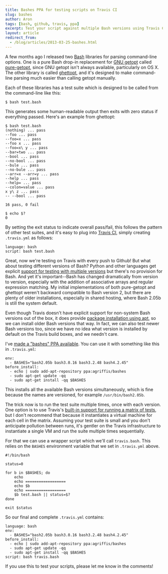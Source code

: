 ```yaml
---
title: Bashes PPA for testing scripts on Travis CI
slug: bashes
author: Aron
tags: [bash, github, travis, ppa]
excerpt: Test your script against multiple Bash versions using Travis CI.
layout: article
redirect_from:
  - /blog/articles/2013-03-25-bashes.html
---
```


A few months ago I released two [Bash](http://gnu.org/software/bash)
libraries for parsing command-line options. One is a pure Bash drop-in
replacement for [GNU getopt](http://software.frodo.looijaard.name/getopt/)
called [pure-getopt](http://github.com/agriffis/pure-getopt), since GNU
getopt isn't always available, particularly on OS X. The other library is
called [ghettopt](http://github.com/agriffis/ghettopt), and it's designed
to make command-line parsing much easier than calling getopt manually.

Each of these libraries has a test suite which is designed to be called
from the command-line like this:

    $ bash test.bash

This generates some human-readable output then exits with zero status if
everything passed. Here's an example from ghettopt:

    $ bash test.bash
    (nothing) ... pass
    --foo ... pass
    --foo=x ... pass
    --foo x ... pass
    --foo=x\ y ... pass
    --bar=two ... pass
    --bool ... pass
    --no-bool ... pass
    --bule ... pass
    --no-bule ... pass
    --arr=x --arr=y ... pass
    --help ... pass
    --help= ... pass
    --colon=value ... pass
    x y\ z ... pass
    -- --bool ... pass

    16 pass, 0 fail

    $ echo $?
    0

By setting the exit status to indicate overall pass/fail, this follows the
pattern of other test suites, and it's easy to plug into [Travis CI](https://travis-ci.org/),
simply creating `.travis.yml` as follows:

    language: bash
    script: bash test.bash

Great, now we're testing on Travis with every push to Github! But what
about testing different versions of Bash? Python and other languages get
explicit
[support for testing with multiple versions](http://about.travis-ci.org/docs/user/build-configuration/#Python)
but there's no provision for Bash. And yet it's important--Bash has changed
dramatically from version to version, especially with the addition of
associative arrays and regular expression matching. My initial
implementations of both pure-getopt and ghettopt weren't backward
compatible to Bash version 2, but there are plenty of older installations,
especially in shared hosting, where Bash 2.05b is still the system default.

Even though Travis doesn't have explicit support for non-system Bash
versions out of the box, it does provide
[package installation using apt](http://about.travis-ci.org/docs/user/build-configuration/#Installing-Packages-Using-apt),
so we can install older Bash versions that way.  In fact, we can also test
newer Bash versions too, since we have no idea what version is installed by
default on the Travis build boxes, and we needn't care.

I've [made a "bashes" PPA available](https://launchpad.net/~agriffis/+archive/bashes).
You can use it with something like this in `.travis.yml`:

    env:
      - BASHES="bash2.05b bash3.0.16 bash3.2.48 bash4.2.45"
    before_install:
      - echo | sudo add-apt-repository ppa:agriffis/bashes
      - sudo apt-get update -qq
      - sudo apt-get install -qq $BASHES

This installs all the available Bash versions simultaneously, which is fine
because the names are versioned, for example `/usr/bin/bash2.05b`.

The trick now is to run the test suite multiple times, once with each
version. One option is to use Travis's
[built-in support for running a matrix of tests](http://about.travis-ci.org/docs/user/build-configuration/#Set-environment-variables),
but I don't recommend that because it instantiates a virtual machine for
each cell in the matrix. Assuming your test suite is small and you don't
anticipate pollution between runs, it's gentler on the Travis
infrastructure to instantiate a single VM and run the suite multiple times
sequentially.

For that we can use a wrapper script which we'll call `travis.bash`. This
relies on the `BASHES` environment variable that we set in `.travis.yml`
above.

    #!/bin/bash

    status=0

    for b in $BASHES; do
        echo
        echo ==================
        echo $b
        echo ==================
        $b test.bash || status=$?
    done

    exit $status

So our final and complete `.travis.yml` contains:

    language: bash
    env:
      - BASHES="bash2.05b bash3.0.16 bash3.2.48 bash4.2.45"
    before_install:
      - echo | sudo add-apt-repository ppa:agriffis/bashes
      - sudo apt-get update -qq
      - sudo apt-get install -qq $BASHES
    script: bash travis.bash

If you use this to test your scripts, please let me know in the comments!
